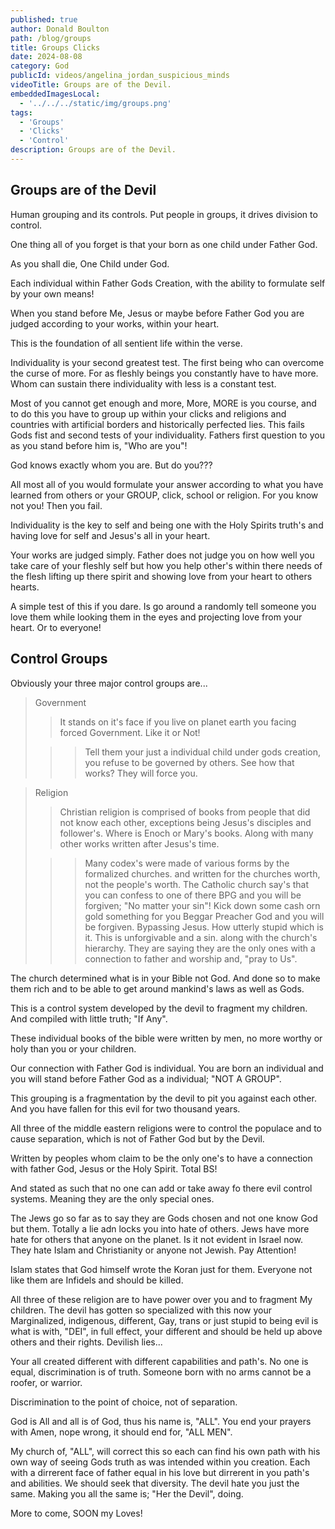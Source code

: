 ```yaml
---
published: true
author: Donald Boulton
path: /blog/groups
title: Groups Clicks
date: 2024-08-08
category: God
publicId: videos/angelina_jordan_suspicious_minds
videoTitle: Groups are of the Devil.
embeddedImagesLocal:
  - '../../../static/img/groups.png'
tags:
  - 'Groups'
  - 'Clicks'
  - 'Control'
description: Groups are of the Devil.
---
```



<ImageColWrapperPage>

<GatsbyImage
  alt="Groups"
  imgclass="block object-cover object-center w-full h-full rounded-lg"
  image={getImage(props.localImages[0])}
/>

</ImageColWrapperPage>

## Groups are of the Devil

Human grouping and its controls. Put people in groups, it drives division to control.

One thing all of you forget is that your born as one child under Father God. 

As you shall die, One Child under God.

Each individual within Father Gods Creation, with the ability to formulate self by your own means!

When you stand before Me, Jesus or maybe before Father God you are judged according to your works, within your heart.

This is the foundation of all sentient life within the verse. 

Individuality is your second greatest test. The first being who can overcome the curse of more. For as fleshly beings you constantly have to have more. Whom can sustain there individuality with less is a constant test.

Most of you cannot get enough and more, More, MORE is you course, and to do this you have to group up within your clicks and religions and countries with artificial borders and historically perfected lies. This fails Gods fist and second tests of your individuality. Fathers first question to you as you stand before him is, "Who are you"!

God knows exactly whom you are. But do you???

All most all of you would formulate your answer according to what you have learned from others or your GROUP, click, school or religion. For you know not you! Then you fail.

Individuality is the key to self and being one with the Holy Spirits truth's and having love for self and Jesus's all in your heart.

Your works are judged simply. Father does not judge you on how well you take care of your fleshly self but how you help other's within there needs of the flesh lifting up there spirit and showing love from your heart to others hearts.

A simple test of this if you dare. Is go around a randomly tell someone you love them while looking them in the eyes and projecting love from your heart. Or to everyone!

## Control Groups

Obviously your three major control groups are...

> Government
>
> > It stands on it's face if you live on planet earth you facing forced Government. Like it or Not!
>
> > > Tell them your just a individual child under gods creation, you refuse to be governed by others. See how that works? They will force you.

> Religion
>
> > Christian religion is comprised of books from people that did not know each other, exceptions being Jesus's disciples and follower's. Where is Enoch or Mary's books. Along with many other works written after Jesus's time.
>
> > > Many codex's were made of various forms by the formalized churches. and written for the churches worth, not the people's worth. The Catholic church say's that you can confess to one of there BPG and you will be forgiven; "No matter your sin"! Kick down some cash orn gold something for you Beggar Preacher God and you will be forgiven. Bypassing Jesus. How utterly stupid which is it. This is unforgivable and a sin. along with the church's hierarchy. They are saying they are the only ones with a connection to father and worship and, "pray to Us".

The church determined what is in your Bible not God. And done so to make them rich and to be able to get around mankind's laws as well as Gods.

This is a control system developed by the devil to fragment my children. And compiled with little truth; "If Any".

These individual books of the bible were written by men, no more worthy or holy than you or your children.

Our connection with Father God is individual. You are born an individual and you will stand before Father God as a individual; "NOT A GROUP".

This grouping is a fragmentation by the devil to pit you against each other. And you have fallen for this evil for two thousand years.

All three of the middle eastern religions were to control the populace and to cause separation, which is not of Father God but by the Devil.

Written by peoples whom claim to be the only one's to have a connection with father God, Jesus or the Holy Spirit. Total BS!

And stated as such that no one can add or take away fo there evil control systems. Meaning they are the only special ones.

The Jews go so far as to say they are Gods chosen and not one know God but them. Totally a lie adn locks you into hate of others. Jews have more hate for others that anyone on the planet. Is it not evident in Israel now. They hate Islam and Christianity or anyone not Jewish. Pay Attention!

Islam states that God himself wrote the Koran just for them. Everyone not like them are Infidels and should be killed.

All three of these religion are to have power over you and to fragment My children. The devil has gotten so specialized with this now your Marginalized, indigenous, different, Gay, trans or just stupid to being evil is what is with, "DEI", in full effect, your different and should be held up above others and their rights. Devilish lies...

Your all created different with different capabilities and path's. No one is equal, discrimination is of truth. Someone born with no arms cannot be a roofer, or warrior. 

Discrimination to the point of choice, not of separation.

God is All and all is of God, thus his name is, "ALL". You end your prayers with Amen, nope wrong, it should end for, "ALL MEN".

My church of, "ALL", will correct this so each can find his own path with his own way of seeing Gods truth as was intended within you creation. Each with a dirrerent face of father equal in his love but dirrerent in you path's and abilities. We should seek that diversity. The devil hate you just the same. Making you all the same is; "Her the Devil", doing.

More to come, SOON my Loves!




